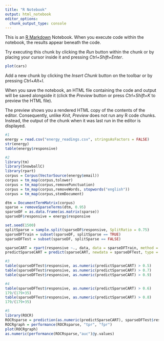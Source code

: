 ```yaml
---
title: "R Notebook"
output: html_notebook
editor_options: 
  chunk_output_type: console
---
```


This is an [R Markdown](http://rmarkdown.rstudio.com) Notebook. When you execute code within the notebook, the results appear beneath the code. 

Try executing this chunk by clicking the *Run* button within the chunk or by placing your cursor inside it and pressing *Ctrl+Shift+Enter*. 

```r
plot(cars)
```

Add a new chunk by clicking the *Insert Chunk* button on the toolbar or by pressing *Ctrl+Alt+I*.

When you save the notebook, an HTML file containing the code and output will be saved alongside it (click the *Preview* button or press *Ctrl+Shift+K* to preview the HTML file).

The preview shows you a rendered HTML copy of the contents of the editor. Consequently, unlike *Knit*, *Preview* does not run any R code chunks. Instead, the output of the chunk when it was last run in the editor is displayed.

```r
#1
energy = read.csv("energy_readings.csv", stringsAsFactors = FALSE)
str(energy)
table(energy$responsive)
```

```r
#2
library(tm)
library(SnowballC)
library(rpart)
corpus = Corpus(VectorSource(energy$email))
corpus = tm_map(corpus,tolower)
corpus = tm_map(corpus,removePunctuation)
corpus = tm_map(corpus,removeWords, stopwords("english"))
corpus = tm_map(corpus,stemDocument)

dtm = DocumentTermMatrix(corpus)
sparse = removeSparseTerms(dtm, 0.95)
sparseDF = as.data.frame(as.matrix(sparse))
sparseDF$responsive = energy$responsive

set.seed(1500)
splitSparse = sample.split(sparseDF$responsive, SplitRatio = 0.75)
sparseDFTrain = subset(sparseDF, splitSparse == TRUE)
sparseDFTest = subset(sparseDF, splitSparse == FALSE)

sparseCART = rpart(responsive ~., data, data = sparseDFTrain, method = "class")
predictSparseCART = predict(sparseCART, newdata = sparseDFTest, type = "class")

```

```r
#3
table(sparseDFTest$responsive, as.numeric(predictSparseCART) > 0.5)
table(sparseDFTest$responsive, as.numeric(predictSparseCART) > 0.7)
table(sparseDFTest$responsive, as.numeric(predictSparseCART) > 0.9)
```


```r
#4
table(sparseDFTest$responsive, as.numeric(predictSparseCART) > 0.6)
179/(179+35)
table(sparseDFTest$responsive, as.numeric(predictSparseCART) > 0.8)
179/(179+35)
```

```r
#5
library(ROCR)
ROCRsparse = prediction(as.numeric(predictSparseCART), sparseDFTest$responsive)
ROCRgraph = performance(ROCRsparse, "tpr", "fpr")
plot(ROCRgraph)
as.numeric(performance(ROCRsparse,"auc")@y.values)
```

